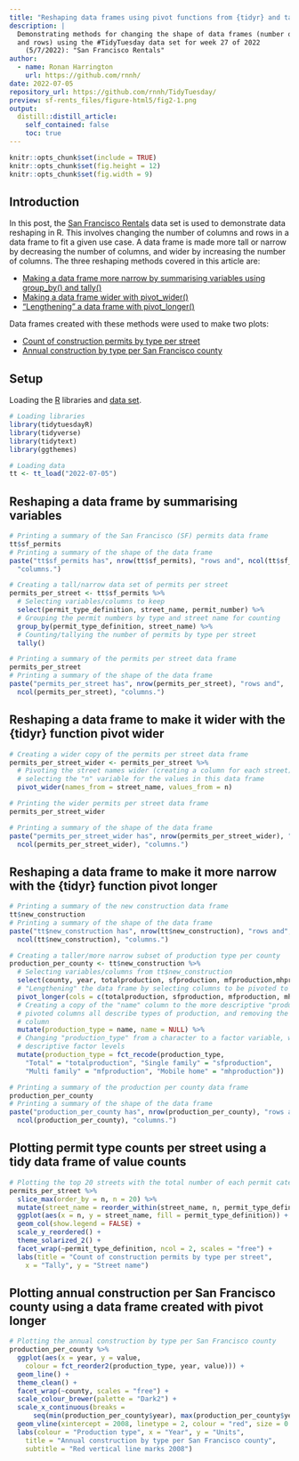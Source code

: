 ```yaml
---
title: "Reshaping data frames using pivot functions from {tidyr} and tally from {dplyr}"
description: |
  Demonstrating methods for changing the shape of data frames (number of columns
  and rows) using the #TidyTuesday data set for week 27 of 2022
    (5/7/2022): "San Francisco Rentals"
author:
  - name: Ronan Harrington
    url: https://github.com/rnnh/
date: 2022-07-05
repository_url: https://github.com/rnnh/TidyTuesday/
preview: sf-rents_files/figure-html5/fig2-1.png
output:
  distill::distill_article:
    self_contained: false
    toc: true
---
```


```r
knitr::opts_chunk$set(include = TRUE)
knitr::opts_chunk$set(fig.height = 12)
knitr::opts_chunk$set(fig.width = 9)
```

## Introduction

In this post, the [San Francisco Rentals](https://github.com/rfordatascience/tidytuesday/tree/master/data/2022/2022-07-05) data set is used to demonstrate data reshaping in R.
This involves changing the number of columns and rows in a data frame to fit a given use case.
A data frame is made more tall or narrow by decreasing the number of columns, and wider by increasing the number of columns.
The three reshaping methods covered in this article are:

- [Making a data frame more narrow by summarising variables using group_by() and tally()](#reshaping-a-data-frame-by-summarising-variables)
- [Making a data frame wider with pivot_wider()](#reshaping-a-data-frame-to-make-it-wider-with-the-{tidyr}-function-pivot-wider)
- ["Lengthening" a data frame with pivot_longer()](#reshaping-a-data-frame-to-make-it-more-narrow-with-the-{tidyr}-function-pivot-longer)

Data frames created with these methods were used to make two plots:

- [Count of construction permits by type per street](#plotting-permit-type-counts-per-street-using-a-tidy-data-frame-of-value-counts)
- [Annual construction by type per San Francisco county](#plotting-annual-construction-per-san-francisco-county-using-a-data-frame-created-with-pivot-longer)

## Setup

Loading the [R](https://www.r-project.org/) libraries and
[data set](https://github.com/rfordatascience/tidytuesday/blob/master/data/2022/2022-07-05/readme.md).

```r
# Loading libraries
library(tidytuesdayR)
library(tidyverse)
library(tidytext)
library(ggthemes)

# Loading data
tt <- tt_load("2022-07-05")
```

## Reshaping a data frame by summarising variables

```r
# Printing a summary of the San Francisco (SF) permits data frame
tt$sf_permits
# Printing a summary of the shape of the data frame
paste("tt$sf_permits has", nrow(tt$sf_permits), "rows and", ncol(tt$sf_permits),
  "columns.")

# Creating a tall/narrow data set of permits per street
permits_per_street <- tt$sf_permits %>%
  # Selecting variables/columns to keep
  select(permit_type_definition, street_name, permit_number) %>%
  # Grouping the permit numbers by type and street name for counting
  group_by(permit_type_definition, street_name) %>%
  # Counting/tallying the number of permits by type per street
  tally()

# Printing a summary of the permits per street data frame
permits_per_street
# Printing a summary of the shape of the data frame
paste("permits_per_street has", nrow(permits_per_street), "rows and",
  ncol(permits_per_street), "columns.")
```

## Reshaping a data frame to make it wider with the {tidyr} function pivot wider

```r
# Creating a wider copy of the permits per street data frame
permits_per_street_wider <- permits_per_street %>%
  # Pivoting the street names wider (creating a column for each street) and
  # selecting the "n" variable for the values in this data frame
  pivot_wider(names_from = street_name, values_from = n)

# Printing the wider permits per street data frame
permits_per_street_wider

# Printing a summary of the shape of the data frame
paste("permits_per_street_wider has", nrow(permits_per_street_wider), "rows and",
  ncol(permits_per_street_wider), "columns.")
```

## Reshaping a data frame to make it more narrow with the {tidyr} function pivot longer

```r
# Printing a summary of the new construction data frame
tt$new_construction
# Printing a summary of the shape of the data frame
paste("tt$new_construction has", nrow(tt$new_construction), "rows and",
  ncol(tt$new_construction), "columns.")

# Creating a taller/more narrow subset of production type per county
production_per_county <- tt$new_construction %>%
  # Selecting variables/columns from tt$new_construction
  select(county, year, totalproduction, sfproduction, mfproduction,mhproduction) %>%
  # "Lengthening" the data frame by selecting columns to be pivoted to a longer format
  pivot_longer(cols = c(totalproduction, sfproduction, mfproduction, mhproduction)) %>%
  # Creating a copy of the "name" column to the more descriptive "production_type", as the
  # pivoted columns all describe types of production, and removing the original "name"
  # column
  mutate(production_type = name, name = NULL) %>%
  # Changing "production_type" from a character to a factor variable, with more
  # descriptive factor levels
  mutate(production_type = fct_recode(production_type,
    "Total" = "totalproduction", "Single family" = "sfproduction",
    "Multi family" = "mfproduction", "Mobile home" = "mhproduction"))

# Printing a summary of the production per county data frame
production_per_county
# Printing a summary of the shape of the data frame
paste("production_per_county has", nrow(production_per_county), "rows and",
  ncol(production_per_county), "columns.")
```

## Plotting permit type counts per street using a tidy data frame of value counts

```r
# Plotting the top 20 streets with the total number of each permit category
permits_per_street %>%
  slice_max(order_by = n, n = 20) %>%
  mutate(street_name = reorder_within(street_name, n, permit_type_definition)) %>%
  ggplot(aes(x = n, y = street_name, fill = permit_type_definition)) +
  geom_col(show.legend = FALSE) +
  scale_y_reordered() +
  theme_solarized_2() +
  facet_wrap(~permit_type_definition, ncol = 2, scales = "free") +
  labs(title = "Count of construction permits by type per street",
    x = "Tally", y = "Street name")
```

## Plotting annual construction per San Francisco county using a data frame created with pivot longer

```r
# Plotting the annual construction by type per San Francisco county
production_per_county %>%
  ggplot(aes(x = year, y = value,
    colour = fct_reorder2(production_type, year, value))) +
  geom_line() +
  theme_clean() +
  facet_wrap(~county, scales = "free") +
  scale_colour_brewer(palette = "Dark2") +
  scale_x_continuous(breaks =
      seq(min(production_per_county$year), max(production_per_county$year), 8)) +
  geom_vline(xintercept = 2008, linetype = 2, colour = "red", size = 0.4) +
  labs(colour = "Production type", x = "Year", y = "Units",
    title = "Annual construction by type per San Francisco county",
    subtitle = "Red vertical line marks 2008")
```
